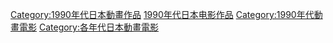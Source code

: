 {{Animanga by year category header|日本動畫電影|199|lead=no|individual=no}}
{{container category}}
[[Category:1990年代日本動畫作品|Category:1990年代日本動畫作品]]
[[Category:1990年代日本电影作品|]]
[[Category:1990年代動畫電影|Category:1990年代動畫電影]]
[[Category:各年代日本動畫電影|Category:各年代日本動畫電影]]